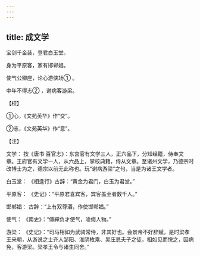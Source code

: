 ```yaml
---
---
---
```

title: 成文学
---




宝剑千金装，登君白玉堂。

身为平原客，家有邯郸娼。

使气公卿座，论心游侠场① 。

中年不得志② ，谢病客游梁。

【校】

①心，《文苑英华》作“交”。

②志，《文苑英华》作“意”。

【注】

文学： 按《唐书·百官志》：东宫官有文学三人，正六品下，分知经籍，侍奉文章。王府官有文学一人，从六品上，掌校典籍，侍从文章。至诸州文学，乃德宗时改博士为之，德宗以前无此称也。玩“谢病游梁”之句，当是为诸王文学者。

白玉堂： 《相逢行》古辞：“黄金为君门，白玉为君堂。”

平原客： 《史记》：“平原君喜宾客，宾客盖至者数千人。”

邯郸娼： 古辞：“上有双尊酒，作使邯郸娼。”

使气： 《南史》：“傅縡负才使气，凌侮人物。”

游梁： 《史记》：“司马相如为武骑常侍，非其好也。会景帝不好辞赋，是时梁孝王来朝，从游说之士齐人邹阳、淮阴枚乘、吴庄忌夫子之徒，相如见而悦之，因病免，客游梁。梁孝王令与诸生同舍。”